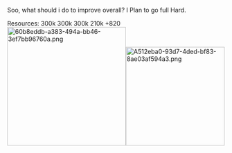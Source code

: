 Soo, what should i do to improve overall? I Plan to go full Hard.

Resources: 300k 300k 300k 210k +820
[[File:60b8eddb-a383-494a-bb46-3ef7bb96760a.png|thumb|274px]][[File:A512eba0-93d7-4ded-bf83-8ae03af594a3.png|thumb|228px]]<ac_metadata title="I Need some advice~"> </ac_metadata>